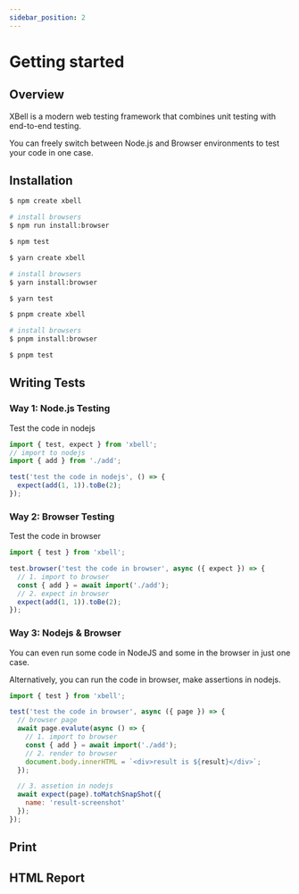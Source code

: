 ```yaml
---
sidebar_position: 2
---
```


# Getting started

## Overview
XBell is a modern web testing framework that combines unit testing with end-to-end testing.

You can freely switch between Node.js and Browser environments to test your code in one case.


## Installation


<Tabs>
<TabItem value="npm" label="npm">

```bash
$ npm create xbell

# install browsers
$ npm run install:browser

$ npm test
```
</TabItem>

<TabItem value="yarn" label="yarn">

```bash
$ yarn create xbell

# install browsers
$ yarn install:browser

$ yarn test
```

</TabItem>
<TabItem value="pnpm" label="pnpm">

```bash
$ pnpm create xbell

# install browsers
$ pnpm install:browser

$ pnpm test
```

</TabItem>
</Tabs>

## Writing Tests

### Way 1: Node.js Testing 
Test the code in nodejs

```javascript title="test-nodejs.test.js"
import { test, expect } from 'xbell';
// import to nodejs
import { add } from './add';

test('test the code in nodejs', () => {
  expect(add(1, 1)).toBe(2);
});

```

### Way 2: Browser Testing
Test the code in browser
```javascript title="test-browser.test.js"
import { test } from 'xbell';

test.browser('test the code in browser', async ({ expect }) => {
  // 1. import to browser
  const { add } = await import('./add');
  // 2. expect in browser
  expect(add(1, 1)).toBe(2);
});
```

### Way 3: Nodejs & Browser
You can even run some code in NodeJS and some in the browser in just one case.

Alternatively, you can run the code in browser, make assertions in nodejs.
```javascript
import { test } from 'xbell';

test('test the code in browser', async ({ page }) => {
  // browser page
  await page.evalute(async () => {
    // 1. import to browser
    const { add } = await import('./add');
    // 2. render to browser
    document.body.innerHTML = `<div>result is ${result}</div>`;
  });

  // 3. assetion in nodejs
  await expect(page).toMatchSnapShot({
    name: 'result-screenshot'
  });
});
```

## Print

## HTML Report


